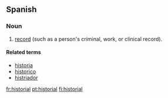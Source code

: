==Spanish==

===Noun===
{{es-noun-m|pl=historiales}}

# [[record]] (such as a person's criminal, work, or clinical record).

====Related terms====
*[[historia]]
*[[historico]]
*[[histriador]]

[[fr:historial]]
[[pt:historial]]
[[fi:historial]]